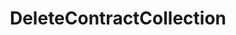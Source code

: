 ---
title: DeleteContractCollection
openapi: ../sequence-metadata.json post /rpc/Collections/DeleteContractCollection
---